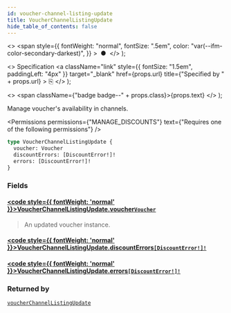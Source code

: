 ```yaml
---
id: voucher-channel-listing-update
title: VoucherChannelListingUpdate
hide_table_of_contents: false
---
```


  <>
    <span
      style={{
        fontWeight: "normal",
        fontSize: ".5em",
        color: "var(--ifm-color-secondary-darkest)",
      }}
    >
      &nbsp;●&nbsp;
    </span>
  </>
);

  <>
    Specification
    <a
      className="link"
      style={{ fontSize: "1.5em", paddingLeft: "4px" }}
      target="\_blank"
      href={props.url}
      title={"Specified by " + props.url}
    >
      ⎘
    </a>
  </>
);

  <>
    <span className={"badge badge--" + props.class}>{props.text}</span>
  </>
);

Manage voucher's availability in channels.

<Permissions
  permissions={"MANAGE_DISCOUNTS"}
  text={"Requires one of the following permissions"}
/>

```graphql
type VoucherChannelListingUpdate {
  voucher: Voucher
  discountErrors: [DiscountError!]!
  errors: [DiscountError!]!
}
```

### Fields

#### [<code style={{ fontWeight: 'normal' }}>VoucherChannelListingUpdate.<b>voucher</b></code>](#)<Bullet />[`Voucher`](../../../api-reference/discounts/objects/voucher) <Badge class="secondary" text="object"/> <Badge class="secondary" text="discounts"/>

> An updated voucher instance.

#### [<code style={{ fontWeight: 'normal' }}>VoucherChannelListingUpdate.<b>discountErrors</b></code>](#)<Bullet />[`[DiscountError!]!`](../../../api-reference/discounts/objects/discount-error) <Badge class="secondary" text="non-null"/> <Badge class="secondary" text="object"/> <Badge class="secondary" text="discounts"/>

>

#### [<code style={{ fontWeight: 'normal' }}>VoucherChannelListingUpdate.<b>errors</b></code>](#)<Bullet />[`[DiscountError!]!`](../../../api-reference/discounts/objects/discount-error) <Badge class="secondary" text="non-null"/> <Badge class="secondary" text="object"/> <Badge class="secondary" text="discounts"/>

>

### Returned by

[`voucherChannelListingUpdate`](../../../api-reference/discounts/mutations/voucher-channel-listing-update) <Badge class="secondary" text="mutation"/>

